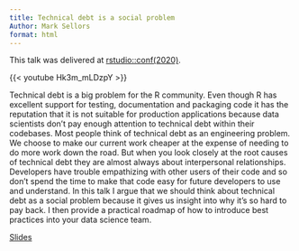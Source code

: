 ```yaml
---
title: Technical debt is a social problem
Author: Mark Sellors
format: html
---
```


This talk was delivered at [rstudio::conf(2020)](https://www.rstudio.com/conference/).

{{< youtube Hk3m_mLDzpY >}}

Technical debt is a big problem for the R community.
Even though R has excellent support for testing, documentation and packaging code it has the reputation that it is not suitable for production applications because data scientists don't pay enough attention to technical debt within their codebases.
Most people think of technical debt as an engineering problem.
We choose to make our current work cheaper at the expense of needing to do more work down the road.
But when you look closely at the root causes of technical debt they are almost always about interpersonal relationships.
Developers have trouble empathizing with other users of their code and so don't spend the time to make that code easy for future developers to use and understand.
In this talk I argue that we should think about technical debt as a social problem because it gives us insight into why it's so hard to pay back.
I then provide a practical roadmap of how to introduce best practices into your data science team.

[Slides](https://techdebt.shotwell.ca/#1)
